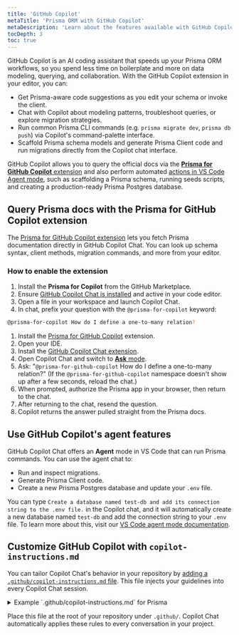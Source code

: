 ```yaml
---
title: 'GitHub Copilot'
metaTitle: 'Prisma ORM with GitHub Copilot'
metaDescription: 'Learn about the features available with GitHub Copilot and Prisma ORM, plus best practices and tips.'
tocDepth: 3
toc: true
---
```


GitHub Copilot is an AI coding assistant that speeds up your Prisma ORM workflows, so you spend less time on boilerplate and more on data modeling, querying, and collaboration. With the GitHub Copilot extension in your editor, you can:

- Get Prisma-aware code suggestions as you edit your schema or invoke the client.
- Chat with Copilot about modeling patterns, troubleshoot queries, or explore migration strategies.
- Run common Prisma CLI commands (e.g. `prisma migrate dev`, `prisma db push`) via Copilot's command-palette interface.
- Scaffold Prisma schema models and generate Prisma Client code and run migrations directly from the Copilot chat interface.

GitHub Copilot allows you to query the official docs via the [**Prisma for GitHub Copilot** extension](https://github.com/apps/prisma-for-github-copilot) and also perform automated [actions in VS Code Agent mode](/postgres/integrations/vscode-agent), such as scaffolding a Prisma schema, running seeds scripts, and creating a production-ready Prisma Postgres database. 

## Query Prisma docs with the Prisma for GitHub Copilot extension

The [Prisma for GitHub Copilot extension](https://github.com/apps/prisma-for-github-copilot) lets you fetch Prisma documentation directly in GitHub Copilot Chat. You can look up schema syntax, client methods, migration commands, and more from your editor.

### How to enable the extension

1. Install the **Prisma for Copilot** from the GitHub Marketplace.
2. Ensure [GitHub Copilot Chat is installed](https://docs.github.com/en/copilot/using-github-copilot/copilot-chat/asking-github-copilot-questions-in-your-ide) and active in your code editor.
3. Open a file in your workspace and launch Copilot Chat.
4. In chat, prefix your question with the `@prisma-for-copilot` keyword:

```bash
@prisma-for-copilot How do I define a one-to-many relation?
```

1. Install the [Prisma for GitHub Copilot](https://github.com/apps/prisma-for-github-copilot) extension.
2. Open your IDE.
3. Install the [GitHub Copilot Chat extension](https://docs.github.com/en/copilot/managing-copilot/configure-personal-settings/installing-the-github-copilot-extension-in-your-environment).
4. Open Copilot Chat and switch to [**Ask** mode](https://code.visualstudio.com/docs/copilot/chat/chat-ask-mode).
5. Ask: "`@prisma-for-github-copilot` How do I define a one-to-many relation?" (If the `@prisma-for-github-copilot` namespace doesn't show up after a few seconds, reload the chat.)
6. When prompted, authorize the Prisma app in your browser, then return to the chat.
7. After returning to the chat, resend the question.
8. Copilot returns the answer pulled straight from the Prisma docs.

## Use GitHub Copilot's agent features

GitHub Copilot Chat offers an **Agent** mode in VS Code that can run Prisma commands. You can use the agent chat to:

- Run and inspect migrations.
- Generate Prisma Client code.
- Create a new Prisma Postgres database and update your `.env` file.

You can type `Create a database named test-db and add its connection string to the .env file.` in the Copilot chat, and it will automatically create a new database named `test-db` and add the connection string to your `.env` file. To learn more about this, visit our [VS Code agent mode documentation](/postgres/integrations/vscode-agent).

## Customize GitHub Copilot with `copilot-instructions.md`

You can tailor Copilot Chat's behavior in your repository by [adding a `.github/copilot-instructions.md` file](https://docs.github.com/en/copilot/customizing-copilot/adding-repository-custom-instructions-for-github-copilot). This file injects your guidelines into every Copilot Chat session.

<details>
<summary>Example `.github/copilot-instructions.md` for Prisma</summary>

```text
# GitHub Copilot Instructions for Prisma Workspace

## General Guidelines

1. **Language**: English only.
2. **Types**: Declare explicit types; avoid `any`.
3. **Comments**: Use JSDoc for public methods and classes.
4. **Exports**: One export per file.
5. **Naming**:

   * **Classes/interfaces** → `PascalCase`
   * **Variables/functions** → `camelCase`
   * **Files/directories** → `kebab-case`
   * **Constants** → `UPPERCASE`
   * **Boolean flags** → verb-based (e.g., `isLoading`)

---

## Prisma-Specific Guidelines

### 1. Data Modeling

* **Domain-driven model names**: keep them singular (e.g. `User`, `OrderItem`).
* **Field naming**: use `camelCase` for fields (e.g. `createdAt`, `deletedAt`).
* **IDs & keys**:

  ```prisma
  model Post {
    id    Int    @id @default(autoincrement())
    uuid  String @unique @default(uuid())
  }
  /```
* **Composite keys & uniques**:

  ```prisma
  @@id([userId, role])
  @@unique([email, tenantId])
  /```
* **Enums & constrained values**: leverage `enum` for fixed domains.
* **Soft deletes & audit**:

  ```prisma
  model Base {
    createdAt DateTime @default(now())
    updatedAt DateTime @updatedAt
    deletedAt DateTime?
  }
  /```

### 2. Indexing & Constraints

* **Single-column indexes** for frequent lookups:

  ```prisma
  @@index([email])
  /```
* **Compound indexes** for multi-field filters/sorts:

  ```prisma
  @@index([status, createdAt])
  /```
* **Full-text search** (Postgres-only):

  ```prisma
  @@index([title, content], type: Brin)  // or Gin for JSONB
  /```

### 3. Migrations

* **Descriptive names**: `npx prisma migrate dev --name add-order-totals`
* **Idempotent steps**: avoid imperative SQL in migrations.
* **Shadow database**: enable in CI to catch drift.
* **Never edit** migration SQL after it’s applied to any environment.

### 4. Client Instantiation & Connection Management

* **Singleton pattern**

  ```ts
  // prisma.ts
  if (process.env.NODE_ENV !== 'production') global.prisma = prisma;
  /```

### 5. Transactions & Batch Operations

* **Multi-step atomicity**:

  ```ts
  const result = await prisma.$transaction([
    prisma.user.create({ data: { /*…*/ } }),
    prisma.order.create({ data: { /*…*/ } }),
  ]);
  /```
* **Interactive transactions** for long-running flows.
* **Bulk writes**: chunk large inserts/updates to avoid timeouts.

### 6. Precise Queries & Performance

* **Select only needed fields**:

  ```ts
  await prisma.user.findUnique({
    where: { id },
    select: { id: true, email: true },
  });
  /```
* **Avoid N+1**: use `include` or batch `findMany` with `where: { id: { in: [...] } }` or use database joins in prisma.
* Use **Cursor-based pagination**

### 7. Raw Queries & Client Extensions

* **Raw SQL** when necessary, safely:

  ```ts
  const users = await prisma.$queryRaw`SELECT * FROM "User" WHERE email = ${email}`;
  /```
* **Sanitize inputs** with `Prisma.sql` for complex interpolations.
* **Client extensions**: use preview feature `clientExtensions` to add common helper methods.

### 8. Error Handling

* **Catch specific errors**:

  ```ts
  try {
    // …
  } catch (e) {
    if (e instanceof Prisma.PrismaClientKnownRequestError) {
      // P2002: Unique constraint
    }
  }
  /```
* **Wrap in service-level errors** to add context before bubbling up.

### 9. Testing

* **In-memory DB** (SQLite) or **Testcontainers** for integration tests.
* **Mock Prisma Client** for pure unit tests via `jest.mock()` or similar.

### 10. Logging, Monitoring & Metrics

* **Enable query logging** in dev:

  ```ts
  new PrismaClient({ log: ['query', 'warn', 'error'] });
  /```
* **APM integration** (Datadog, Sentry) – capture latency, errors.
* **Client extensions** for metrics: create extensions that wrap calls to emit timing and telemetry instead of middleware.

### 11. Security & Best Practices

* **Never expose** raw Prisma client in HTTP controllers—wrap in a service layer.
* **Validate inputs** (e.g. with Zod) before any DB operation.
* **Least privilege** DB users: use separate roles for migrations vs. runtime.
* **Rotate credentials** and load from secure vault (AWS Secrets Manager, etc.).

### 12. Environment & Configuration

* **Centralize `DATABASE_URL`** and connection settings in `.env`.
* **Pin preview features** in `schema.prisma`:

  ```prisma
  generator client {
    previewFeatures = ["clientExtensions", "interactiveTransactions"]
  }
  /```
* **Version pinning**: match CLI and client versions in `package.json`.

```

</details>

Place this file at the root of your repository under `.github/`. Copilot Chat automatically applies these rules to every conversation in your project.
